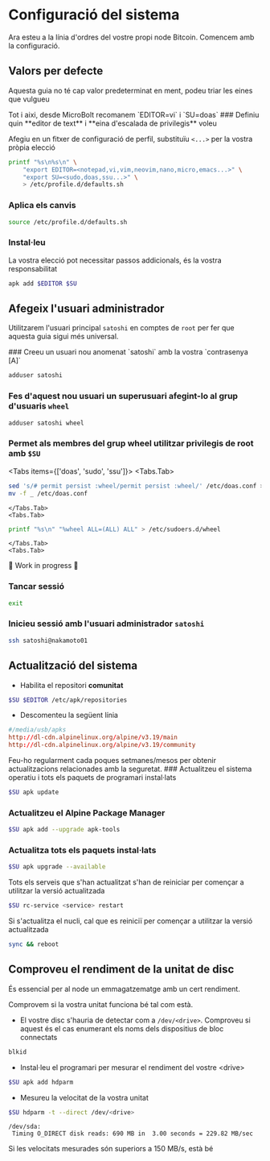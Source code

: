 
# Configuració del sistema

Ara esteu a la línia d'ordres del vostre propi node Bitcoin. Comencem amb la
configuració.

## Valors per defecte

Aquesta guia no té cap valor predeterminat en ment, podeu triar les eines que
vulgueu

<Callout type="info">
Tot i aixi, desde MicroBolt recomanem `EDITOR=vi` i `SU=doas`
</Callout>

<Steps>
### Definiu quin **editor de text** i **eina d'escalada de privilegis** voleu

Afegiu en un fitxer de configuració de perfil, substituïu `<...>` per la vostra
pròpia elecció

```sh
printf "%s\n%s\n" \
    "export EDITOR=<notepad,vi,vim,neovim,nano,micro,emacs...>" \
    "export SU=<sudo,doas,ssu...>" \
    > /etc/profile.d/defaults.sh
```

### Aplica els canvis

```sh copy
source /etc/profile.d/defaults.sh
```

### Instal·leu

<Callout type="warning">
La vostra elecció pot necessitar passos addicionals, és la vostra
responsabilitat
</Callout>

```sh copy
apk add $EDITOR $SU
```
</Steps>

## Afegeix l'usuari administrador

Utilitzarem l'usuari principal `satoshi` en comptes de `root` per fer que
aquesta guia sigui més universal.

<Steps>
### Creeu un usuari nou anomenat `satoshi` amb la vostra `contrasenya [A]`

```sh copy
adduser satoshi
```

### Fes d'aquest nou usuari un superusuari afegint-lo al grup d'usuaris `wheel`

```sh copy
adduser satoshi wheel
```

### Permet als membres del grup **wheel** utilitzar privilegis de root amb `$SU`

<Tabs items={['doas', 'sudo', 'ssu']}>
    <Tabs.Tab>
```sh copy
sed 's/# permit persist :wheel/permit persist :wheel/' /etc/doas.conf > _
mv -f _ /etc/doas.conf
```
    </Tabs.Tab>
    <Tabs.Tab>
```sh copy
printf "%s\n" "%wheel ALL=(ALL) ALL" > /etc/sudoers.d/wheel
```
    </Tabs.Tab>
    <Tabs.Tab>
<Callout type="warning">
    🚧 Work in progress 🚧
</Callout>
    </Tabs.Tab>
</Tabs>

### Tancar sessió

```sh copy
exit
```

### Inicieu sessió amb l'usuari administrador `satoshi`

```sh copy
ssh satoshi@nakamoto01
```
</Steps>

## Actualització del sistema

* Habilita el repositori **comunitat**

```sh copy
$SU $EDITOR /etc/apk/repositories
```

* Descomenteu la següent línia

```conf filename="/etc/apk/repositories" {3}
#/media/usb/apks
http://dl-cdn.alpinelinux.org/alpine/v3.19/main
http://dl-cdn.alpinelinux.org/alpine/v3.19/community
```

<Callout type="info">
Feu-ho regularment cada poques setmanes/mesos per obtenir actualitzacions
relacionades amb la seguretat.
</Callout>

<Steps>
### Actualitzeu el sistema operatiu i tots els paquets de programari instal·lats

```sh copy
$SU apk update
```

### Actualitzeu el Alpine Package Manager

```sh copy
$SU apk add --upgrade apk-tools
```

### Actualitza tots els paquets instal·lats

```sh copy
$SU apk upgrade --available
```
</Steps>

<Callout type="info">
Tots els serveis que s'han actualitzat s'han de reiniciar per començar a
utilitzar la versió actualitzada

```sh copy
$SU rc-service <service> restart
```

Si s'actualitza el nucli, cal que es reiniciï per començar a utilitzar la versió
actualitzada

```sh copy
sync && reboot
```
</Callout>

## Comproveu el rendiment de la unitat de disc

És essencial per al node un emmagatzematge amb un cert rendiment.

Comprovem si la vostra unitat funciona bé tal com està.

* El vostre disc s'hauria de detectar com a `/dev/<drive>`. Comproveu si aquest
és el cas enumerant els noms dels dispositius de bloc connectats

```sh copy
blkid
```

* Instal·leu el programari per mesurar el rendiment del vostre \<drive\>

```sh copy
$SU apk add hdparm
```

* Mesureu la velocitat de la vostra unitat

```sh copy
$SU hdparm -t --direct /dev/<drive>
```

```output filename="output"
/dev/sda:
 Timing O_DIRECT disk reads: 690 MB in  3.00 seconds = 229.82 MB/sec
```

<Callout type="info">
Si les velocitats mesurades són superiors a 150 MB/s, està bé
</Callout>